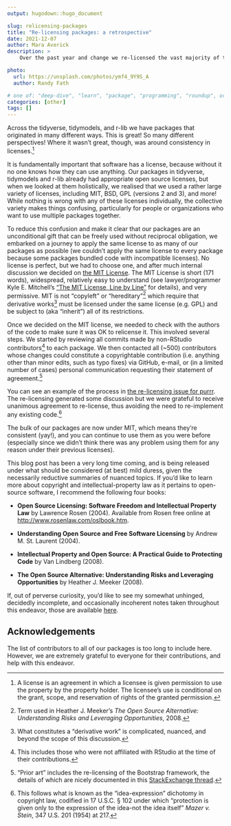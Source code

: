 ```yaml
---
output: hugodown::hugo_document

slug: relicensing-packages
title: "Re-licensing packages: a retrospective"
date: 2021-12-07
author: Mara Averick
description: >
    Over the past year and change we re-licensed the vast majority of tidyverse, tidymodels, and r-lib packages to use the MIT license. Here, we discuss the mechanics and rationale.

photo:
  url: https://unsplash.com/photos/ymf4_9Y9S_A
  author: Randy Fath

# one of: "deep-dive", "learn", "package", "programming", "roundup", or "other"
categories: [other] 
tags: []
---
```


<!--
TODO:
* [x] Look over / edit the post's title in the yaml
* [x] Edit (or delete) the description; note this appears in the Twitter card
* [x] Pick category and tags (see existing with `hugodown::tidy_show_meta()`)
* [x] Find photo & update yaml metadata
* [x] Create `thumbnail-sq.jpg`; height and width should be equal
* [x] Create `thumbnail-wd.jpg`; width should be >5x height
* [ ] `hugodown::use_tidy_thumbnails()`
* [x] Add intro sentence, e.g. the standard tagline for the package
* [x] `usethis::use_tidy_thanks()`
-->

Across the tidyverse, tidymodels, and r-lib we have packages that originated in many different ways. This is great! So many different perspectives! Where it wasn't great, though, was around consistency in licenses.[^1]

[^1]: ​​A license is an agreement in which a licensee is given permission to use the property by the property holder. The licensee's use is conditional on the grant, scope, and reservation of rights of the granted permission.

It is fundamentally important that software has a license, because without it no one knows how they can use anything. Our packages in tidyverse, tidymodels and r-lib already had appropriate open source licenses, but when we looked at them holistically, we realised that we used a rather large variety of licenses, including MIT, BSD, GPL (versions 2 and 3), and more! While nothing is wrong with any of these licenses individually, the collective variety makes things confusing, particularly for people or organizations who want to use multiple packages together.

To reduce this confusion and make it clear that our packages are an unconditional gift that can be freely used without reciprocal obligation, we embarked on a journey to apply the same license to as many of our packages as possible (we couldn't apply the same license to every package because some packages bundled code with incompatible licenses). No license is perfect, but we had to choose one, and after much internal discussion we decided on [the MIT License](https://spdx.org/licenses/MIT). The MIT License is short (171 words), widespread, relatively easy to understand (see lawyer/programmer Kyle E. Mitchell's ["The MIT License, Line by Line"](https://writing.kemitchell.com/2016/09/21/MIT-License-Line-by-Line.html) for details), and very permissive. MIT is not "copyleft" or "hereditary"[^2] which require that derivative works[^3] must be licensed under the same license (e.g. GPL) and be subject to (aka "inherit") all of its restrictions.

[^2]: Term used in Heather J. Meeker's *The Open Source Alternative: Understanding Risks and Leveraging Opportunities*, 2008.

[^3]: What constitutes a "derivative work" is complicated, nuanced, and beyond the scope of this discussion.

Once we decided on the MIT license, we needed to check with the authors of the code to make sure it was OK to relicense it. This involved several steps. We started by reviewing all commits made by non-RStudio contributors[^4] to each package. We then contacted all (\~500) contributors whose changes could constitute a copyrightable contribution (i.e. anything other than minor edits, such as typo fixes) via GitHub, e-mail, or (in a limited number of cases) personal communication requesting their statement of agreement.[^5]

[^4]: This includes those who were not affiliated with RStudio at the time of their contributions.

[^5]: "Prior art" includes the re-licensing of the Bootstrap framework, the details of which are nicely documented in this [StackExchange thread](https://opensource.stackexchange.com/questions/6097/how-does-bootstrap-v4-mit-deal-with-contributions-made-under-v3-apache-2-0/6099#6099).

You can see an example of the process in [the re-licensing issue for purrr](https://github.com/tidyverse/purrr/issues/805). The re-licensing generated some discussion but we were grateful to receive unanimous agreement to re-license, thus avoiding the need to re-implement any existing code.[^6]

[^6]: This follows what is known as the "idea-expression" dichotomy in copyright law, codified in 17 U.S.C. § 102 under which "protection is given only to the expression of the idea-not the idea itself" *Mazer v. Stein*, 347 U.S. 201 (1954) at 217.

The bulk of our packages are now under MIT, which means they're consistent (yay!), and you can continue to use them as you were before (especially since we didn't think there was any problem using them for any reason under their previous licenses).

This blog post has been a very long time coming, and is being released under what should be considered (at best) mild duress, given the necessarily reductive summaries of nuanced topics. If you'd like to learn more about copyright and intellectual-property law as it pertains to open-source software, I recommend the following four books:

-   **Open Source Licensing: Software Freedom and Intellectual Property Law** by Lawrence Rosen (2004). Available from Rosen free online at <http://www.rosenlaw.com/oslbook.htm>.

-   **Understanding Open Source and Free Software Licensing** by Andrew M. St. Laurent (2004).

-   **Intellectual Property and Open Source: A Practical Guide to Protecting Code** by Van Lindberg (2008).

-   **The Open Source Alternative: Understanding Risks and Leveraging Opportunities** by Heather J. Meeker (2008).

If, out of perverse curiosity, you'd like to see my somewhat unhinged, decidedly incomplete, and occasionally incoherent notes taken throughout this endeavor, those are available [here](https://colorado.rstudio.com/rsc/relicensing-the-notes/the-notes.html).

## Acknowledgements

The list of contributors to all of our packages is too long to include here. However, we are extremely grateful to everyone for their contributions, and help with this endeavor.
